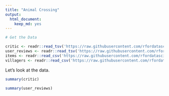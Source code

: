 ```yaml
---
title: "Animal Crossing"
output: 
  html_document: 
    keep_md: yes
---
```


```r
# Get the Data

critic <- readr::read_tsv('https://raw.githubusercontent.com/rfordatascience/tidytuesday/master/data/2020/2020-05-05/critic.tsv')
user_reviews <- readr::read_tsv('https://raw.githubusercontent.com/rfordatascience/tidytuesday/master/data/2020/2020-05-05/user_reviews.tsv')
items <- readr::read_csv('https://raw.githubusercontent.com/rfordatascience/tidytuesday/master/data/2020/2020-05-05/items.csv')
villagers <- readr::read_csv('https://raw.githubusercontent.com/rfordatascience/tidytuesday/master/data/2020/2020-05-05/villagers.csv')

```

Let's look at the data. 
```r
summary(critic)
```
```r
summary(user_reviews)
```

